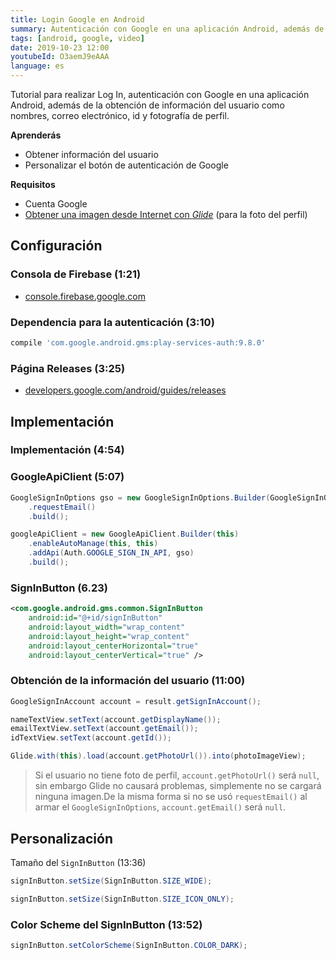 ```yaml
---
title: Login Google en Android
summary: Autenticación con Google en una aplicación Android, además de la obtención de información del usuario como nombres, correo electrónico, id y fotografía de perfil.
tags: [android, google, video]
date: 2019-10-23 12:00
youtubeId: O3aemJ9eAAA
language: es
---
```


Tutorial para realizar Log In, autenticación con Google en una aplicación Android, además de la obtención de información del usuario como nombres, correo electrónico, id y fotografía de perfil.

<YouTube videoId="O3aemJ9eAAA" />

__Aprenderás__

* Obtener información del usuario
* Personalizar el botón de autenticación de Google

__Requisitos__

* Cuenta Google
* [Obtener una imagen desde Internet con _Glide_](/android-descargar-imagenes-glide) (para la foto del perfil)

## Configuración

### Consola de Firebase (1:21)

* [console.firebase.google.com](https://console.firebase.google.com/)

### Dependencia para la autenticación (3:10)

```groovy
compile 'com.google.android.gms:play-services-auth:9.8.0'
```

### Página Releases (3:25)

* [developers.google.com/android/guides/releases](https://developers.google.com/android/guides/releases)

## Implementación

### Implementación (4:54)

### GoogleApiClient (5:07)

```java
GoogleSignInOptions gso = new GoogleSignInOptions.Builder(GoogleSignInOptions.DEFAULT_SIGN_IN)
    .requestEmail()
    .build();

googleApiClient = new GoogleApiClient.Builder(this)
    .enableAutoManage(this, this)
    .addApi(Auth.GOOGLE_SIGN_IN_API, gso)
    .build();
```

### SignInButton (6.23)

```xml
<com.google.android.gms.common.SignInButton
    android:id="@+id/signInButton"
    android:layout_width="wrap_content"
    android:layout_height="wrap_content"
    android:layout_centerHorizontal="true"
    android:layout_centerVertical="true" />
```

### Obtención de la información del usuario (11:00)

```java
GoogleSignInAccount account = result.getSignInAccount();

nameTextView.setText(account.getDisplayName());
emailTextView.setText(account.getEmail());
idTextView.setText(account.getId());

Glide.with(this).load(account.getPhotoUrl()).into(photoImageView);
```

> Si el usuario no tiene foto de perfil, `account.getPhotoUrl()` será `null`, sin embargo Glide no causará problemas, simplemente no se cargará ninguna imagen.De la misma forma si no se usó `requestEmail()` al armar el `GoogleSignInOptions`, `account.getEmail()` será `null`.

## Personalización

Tamaño del `SignInButton` (13:36)

```java
signInButton.setSize(SignInButton.SIZE_WIDE);
```

```java
signInButton.setSize(SignInButton.SIZE_ICON_ONLY);
```

### Color Scheme del SignInButton (13:52)

```java
signInButton.setColorScheme(SignInButton.COLOR_DARK);
```

<GitHub repo="GoogleSignInAndroid"/>
